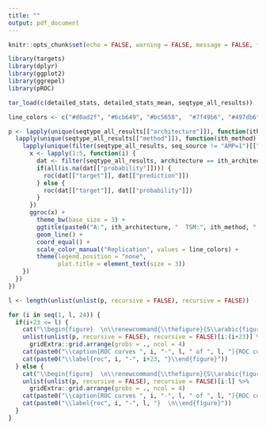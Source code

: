 ```yaml
---
title: ""
output: pdf_document
---
```

\centering
```r
knitr::opts_chunk$set(echo = FALSE, warning = FALSE, message = FALSE, fig.width = 6, fig.align = 'center', fig.height = 9)

library(targets)
library(dplyr)
library(ggplot2)
library(ggrepel)
library(pROC)

tar_load(c(detailed_stats, detailed_stats_mean, seqtype_all_results))

line_colors <- c("#d0ad2f", "#6cb649", "#bc5658",  "#7f49b6", "#497db6")
```

```r
p <- lapply(unique(seqtype_all_results[["architecture"]]), function(ith_architecture) {
  lapply(unique(seqtype_all_results[["method"]]), function(ith_method) {
    lapply(unique(filter(seqtype_all_results, seq_source != "AMP=1")[["seq_source"]]), function(ith_benchmark) {
      x <- lapply(1:5, function(i) {
        dat <- filter(seqtype_all_results, architecture == ith_architecture, method == ith_method, seq_source %in% c("AMP=1", ith_benchmark), rep == i)
        if(all(is.na(dat[["probability"]]))) {
          roc(dat[["target"]], dat[["prediction"]])
        } else {
          roc(dat[["target"]], dat[["probability"]])
        }
      })
      ggroc(x) +
        theme_bw(base_size = 3) +
        ggtitle(paste0("A:", ith_architecture, "  TSM:", ith_method, "  BSM:", ith_benchmark)) +
        geom_line() +
        coord_equal() +
        scale_color_manual("Replication", values = line_colors) +
        theme(legend.position = "none",
              plot.title = element_text(size = 3))
    })
  })
})

l <- length(unlist(unlist(p, recursive = FALSE), recursive = FALSE))

for (i in seq(1, l, 24)) {
  if(i+23 <= l) {
    cat("\\begin{figure}  \n\\renewcommand{\\thefigure}{S\\arabic{figure}}  \n")
    unlist(unlist(p, recursive = FALSE), recursive = FALSE)[i:(i+23)] %>% 
      gridExtra::grid.arrange(grobs = ., ncol = 4)
    cat(paste0("\\caption[ROC curves ", i, "-", l, " of ", l, "]{ROC curves ", i, "-", i+23, " of ", l, ". Each subplot presents results for five replications indicated by different line colors.}"))
    cat(paste0("\\label{roc", i, "-", i+23, "}\\end{figure}"))
  } else {
    cat("\\begin{figure}  \n\\renewcommand{\\thefigure}{S\\arabic{figure}}  \n")
    unlist(unlist(p, recursive = FALSE), recursive = FALSE)[i:l] %>% 
      gridExtra::grid.arrange(grobs = ., ncol = 4)
    cat(paste0("\\caption[ROC curves ", i, "-", l, " of ", l, "]{ROC curves ", i, "-", l, " of ", l, ". Each subplot presents results for five replications indicated by different line colors.}"))
    cat(paste0("\\label{roc", i, "-", l, "}  \n\\end{figure}"))
  }
}
```
